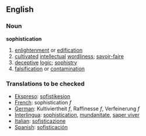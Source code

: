 ==English==
===Noun===
'''sophistication'''
# [[enlightenment]] or [[edification]]
# [[cultivated]] [[intellectual]] [[wordliness]]; [[savoir-faire]]
# [[deceptive]] [[logic]]; [[sophistry]]
# [[falsification]] or [[contamination]]

=== Translations to be checked === 
*[[Ekspreso]]: [[sofistikesion]]
*[[French]]: sophistication ''f'' 
*[[German]]: Kultiviertheit ''f'', Raffinesse ''f'', Verfeinerung ''f''
*[[Interlingua]]: [[sophistication]], [[mundanitate]], [[saper viver]] 
*[[Italian]]: [[sofisticazione]] 
*[[Spanish]]: [[sofisticación]]